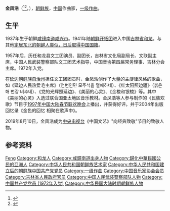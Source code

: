 '''金凤浩'''（{{Kor|名=中|諺=김봉호|漢=金鳳浩|羅=Kim Bong-ho}}<ref>{{cite news|url=http://www.jlcxwb.com.cn/sports/content/2013-12/05/content_126307.htm|title=작곡가 김봉호작품음악회 연길서 개최|work=[[吉林朝鲜文报|吉林朝鲜文报]]|date=2013-12-05|accessdate=2021-09-09}}</ref><ref>{{cite news|url=http://www.jlcxwb.com.cn/sports/content/2021-07/29/content_281553.htm|title=김봉호 작품 첫 ‘온라인 음악회’ 뜨거운 호평|work=[[吉林朝鲜文报|吉林朝鲜文报]]|date=2021-07-29|accessdate=2021-09-09}}</ref>，{{bd|1937年|}}），[[中國朝鮮族|朝鲜族]]，[[中国|中国]]作曲家，[[一级作曲|一级作曲]]。

== 生平 ==
1937年生于朝鲜[[咸镜南道|咸镜南道]][[咸兴市|咸兴市]]。1941年随[[满洲开拓团|朝鲜开拓团]]进入中国[[吉林省|吉林省]][[和龍縣|和龙]]。与其他[[中國朝鮮族#第二次国共内战时期（1946-1949年）|定居东北的朝鲜人类似，日后取得中国国籍]]。

1957年后，历任和龙县文工团演员、副团长，吉林省文化局副局长、文联副主席，中国人民武装警察部队文工团艺术指导，中国音协第四届常务理事、吉林分会主席。1972年入党。

在[[延边朝鲜族自治州|延边朝鲜族自治州]]担任文工团团员时，金凤浩创作了大量的主旋律风格的歌曲，如《延边人民热爱毛主席》（연변인민 모주석을 열애하네）、《红太阳照边疆》（붉은해 변강 비추네）、《党的光辉照延边》、《美丽的心灵》、《金梭和银梭》等。其中《美丽的心灵》入选过联合国亚太地区音乐教材{{r|zq}}。金凤浩等人参与制作的《民族欢歌》节目于[[1997年中国中央电视台春节联欢晚会|1997年中国大陆]][[春节联欢晚会|春节联欢晚会]]上播出，并获得好评。并于2004年出版回忆录《金色的回忆 相聚在歌声中》。

2019年8月10日，金凤浩成为[[中国中央电视台|中央电视台]]《中国文艺》"向经典致敬"节目的致敬人物{{r|jd}}。

== 参考资料 ==
{{Reflist|refs=
<ref name=zq>{{cite web |url= http://www.chinawriter.com.cn/n1/2016/0705/c404099-28526623.html |title= 金凤浩：谱写属于时代和人民的旋律   |publisher= 中国作家网 |date= 2016-07-05 |deadurl= yes |archiveurl= https://web.archive.org/web/20190814143915/http://www.chinawriter.com.cn/n1/2016/0705/c404099-28526623.html |archivedate= 2019-08-14 |access-date= 2020-01-15 }}</ref>
<ref name=jd>{{cite web |url=http://tv.cctv.com/2019/08/10/VIDEPc1nYq8SLyPELAwkqCTU190810.shtml|title=《中国文艺》 20190810 向经典致敬 本期致敬人物——作曲家 金凤浩   |publisher=中央电视台《中国文艺》官网 |date=2019-08-10 |deadurl=no |archiveurl=https://web.archive.org/web/20190814144012/http://tv.cctv.com/2019/08/10/VIDEPc1nYq8SLyPELAwkqCTU190810.shtml |archivedate=2019-08-14 |access-date=2021-06-24 }}</ref>
}}

{{中国音乐家协会第四届理事会}}

{{Authority control}}
{{DEFAULTSORT:Jin金}}
[[Category:金姓|Feng]]
[[Category:和龙人|Category:和龙人]]
[[Category:咸鏡南道出身人物|Category:咸鏡南道出身人物]]
[[Category:歸化中華民國公民的亞洲人|Category:歸化中華民國公民的亞洲人]]
[[Category:中华人民共和国朝鲜族艺术家|Category:中华人民共和国朝鲜族艺术家]]
[[Category:中华人民共和国建立后的朝鲜族中国共产党党员|Category:中华人民共和国建立后的朝鲜族中国共产党党员]]
[[Category:一级作曲|Category:一级作曲]]
[[Category:中国音乐家协会会员|Category:中国音乐家协会会员]]
[[Category:吉林省人民政府官员|Category:吉林省人民政府官员]]
[[Category:中国人民武装警察部队人物|Category:中国人民武装警察部队人物]]
[[Category:中国共产党党员_(1972年入党)|Category:中国共产党党员 (1972年入党)]]
[[Category:中华民国大陆时期朝鲜族人物|Category:中华民国大陆时期朝鲜族人物]]